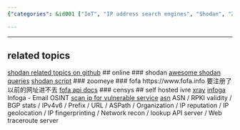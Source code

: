```yaml
---
{"categories": &id001 ["IoT", "IP address search engines", "Shodan", "Zoomeye", "Fofa", "Censys", "Network reconnaissance"], "category": "IoT", "date": "2022-10-06 10:20:32", "description": "The article delves into the world of IoT and IP address search engines, such as Shodan, Zoomeye, Fofa, and Censys. It also explores various tools available for discovering vulnerable devices/servers and conducting network reconnaissance.", "tags": *id001, "title": "iot search engines, ip search engines, vulnerable device/server discovery"}

---
```


------
## related topics
[shodan related topics on github](https://github.com/topics/shodan)
## online
### shodan
[awesome shodan queries](https://github.com/jakejarvis/awesome-shodan-queries)
[shodan script](https://github.com/random-robbie/My-Shodan-Scripts)
### zoomeye
### fofa
https://www.fofa.info
要注册了 以前的网址进不去
[fofa api docs](https://fofa.info/api/stats/statistical)
### censys
## self hosted
ivre
[xray](https://github.com/evilsocket/xray)
[infoga](https://github.com/m4ll0k/Infoga) Infoga - Email OSINT
[scan ip for vulnerable service](https://github.com/s0md3v/Silver)
[asn](https://github.com/nitefood/asn) ASN / RPKI validity / BGP stats / IPv4v6 / Prefix / URL / ASPath / Organization / IP reputation / IP geolocation / IP fingerprinting / Network recon / lookup API server / Web traceroute server
